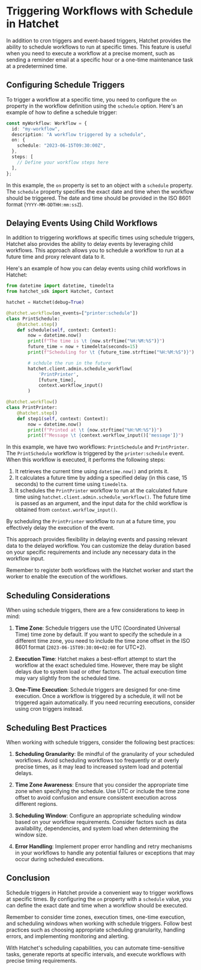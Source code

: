 # Triggering Workflows with Schedule in Hatchet

In addition to cron triggers and event-based triggers, Hatchet provides the ability to schedule workflows to run at specific times. This feature is useful when you need to execute a workflow at a precise moment, such as sending a reminder email at a specific hour or a one-time maintenance task at a predetermined time.

## Configuring Schedule Triggers

To trigger a workflow at a specific time, you need to configure the `on` property in the workflow definition using the `schedule` option. Here's an example of how to define a schedule trigger:

```typescript
const myWorkflow: Workflow = {
  id: "my-workflow",
  description: "A workflow triggered by a schedule",
  on: {
    schedule: "2023-06-15T09:30:00Z",
  },
  steps: [
    // Define your workflow steps here
  ],
};
```

In this example, the `on` property is set to an object with a `schedule` property. The `schedule` property specifies the exact date and time when the workflow should be triggered. The date and time should be provided in the ISO 8601 format (`YYYY-MM-DDTHH:mm:ssZ`).

## Delaying Events Using Child Workflows

In addition to triggering workflows at specific times using schedule triggers, Hatchet also provides the ability to delay events by leveraging child workflows. This approach allows you to schedule a workflow to run at a future time and proxy relevant data to it.

Here's an example of how you can delay events using child workflows in Hatchet:

```python copy
from datetime import datetime, timedelta
from hatchet_sdk import Hatchet, Context

hatchet = Hatchet(debug=True)

@hatchet.workflow(on_events=["printer:schedule"])
class PrintSchedule:
    @hatchet.step()
    def schedule(self, context: Context):
        now = datetime.now()
        print(f"The time is \t {now.strftime("%H:%M:%S")}")
        future_time = now + timedelta(seconds=15)
        print(f"Scheduling for \t {future_time.strftime("%H:%M:%S")}")

        # schdule the run in the future
        hatchet.client.admin.schedule_workflow(
            'PrintPrinter',
            [future_time],
            context.workflow_input()
        )

@hatchet.workflow()
class PrintPrinter:
    @hatchet.step()
    def step1(self, context: Context):
        now = datetime.now()
        print(f"Printed at \t {now.strftime("%H:%M:%S")}")
        print(f"Message \t {context.workflow_input()['message']}")
```

In this example, we have two workflows: `PrintSchedule` and `PrintPrinter`. The `PrintSchedule` workflow is triggered by the `printer:schedule` event. When this workflow is executed, it performs the following steps:

1. It retrieves the current time using `datetime.now()` and prints it.
2. It calculates a future time by adding a specified delay (in this case, 15 seconds) to the current time using `timedelta`.
3. It schedules the `PrintPrinter` workflow to run at the calculated future time using `hatchet.client.admin.schedule_workflow()`. The future time is passed as an argument, and the input data for the child workflow is obtained from `context.workflow_input()`.

By scheduling the `PrintPrinter` workflow to run at a future time, you effectively delay the execution of the event.

This approach provides flexibility in delaying events and passing relevant data to the delayed workflow. You can customize the delay duration based on your specific requirements and include any necessary data in the workflow input.

Remember to register both workflows with the Hatchet worker and start the worker to enable the execution of the workflows.

## Scheduling Considerations

When using schedule triggers, there are a few considerations to keep in mind:

1. **Time Zone**: Schedule triggers use the UTC (Coordinated Universal Time) time zone by default. If you want to specify the schedule in a different time zone, you need to include the time zone offset in the ISO 8601 format (`2023-06-15T09:30:00+02:00` for UTC+2).

2. **Execution Time**: Hatchet makes a best-effort attempt to start the workflow at the exact scheduled time. However, there may be slight delays due to system load or other factors. The actual execution time may vary slightly from the scheduled time.

3. **One-Time Execution**: Schedule triggers are designed for one-time execution. Once a workflow is triggered by a schedule, it will not be triggered again automatically. If you need recurring executions, consider using cron triggers instead.

## Scheduling Best Practices

When working with schedule triggers, consider the following best practices:

1. **Scheduling Granularity**: Be mindful of the granularity of your scheduled workflows. Avoid scheduling workflows too frequently or at overly precise times, as it may lead to increased system load and potential delays.

2. **Time Zone Awareness**: Ensure that you consider the appropriate time zone when specifying the schedule. Use UTC or include the time zone offset to avoid confusion and ensure consistent execution across different regions.

3. **Scheduling Window**: Configure an appropriate scheduling window based on your workflow requirements. Consider factors such as data availability, dependencies, and system load when determining the window size.

4. **Error Handling**: Implement proper error handling and retry mechanisms in your workflows to handle any potential failures or exceptions that may occur during scheduled executions.

## Conclusion

Schedule triggers in Hatchet provide a convenient way to trigger workflows at specific times. By configuring the `on` property with a `schedule` value, you can define the exact date and time when a workflow should be executed.

Remember to consider time zones, execution times, one-time execution, and scheduling windows when working with schedule triggers. Follow best practices such as choosing appropriate scheduling granularity, handling errors, and implementing monitoring and alerting.

With Hatchet's scheduling capabilities, you can automate time-sensitive tasks, generate reports at specific intervals, and execute workflows with precise timing requirements.
